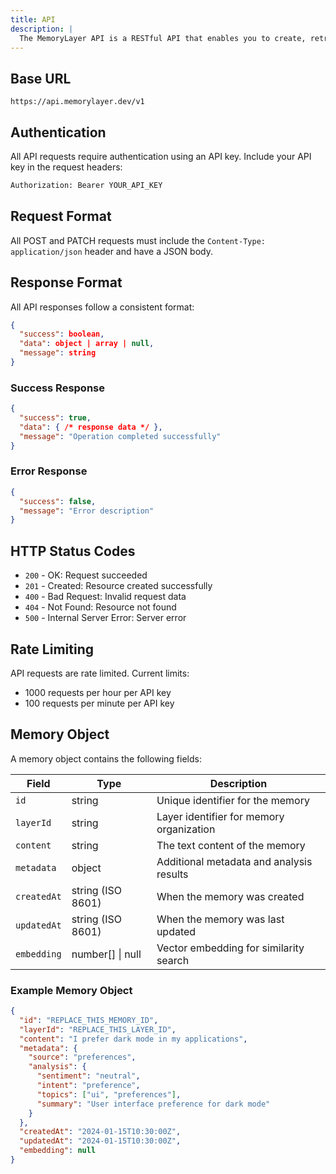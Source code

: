 ```yaml
---
title: API
description: |
  The MemoryLayer API is a RESTful API that enables you to create, retrieve, update, and delete memories programmatically. All API endpoints return JSON responses and use standard HTTP status codes.
---
```


## Base URL

```
https://api.memorylayer.dev/v1
```

## Authentication

All API requests require authentication using an API key. Include your API key in the request headers:

```bash
Authorization: Bearer YOUR_API_KEY
```

## Request Format

All POST and PATCH requests must include the `Content-Type: application/json` header and have a JSON body.

## Response Format

All API responses follow a consistent format:

```json
{
  "success": boolean,
  "data": object | array | null,
  "message": string
}
```

### Success Response
```json
{
  "success": true,
  "data": { /* response data */ },
  "message": "Operation completed successfully"
}
```

### Error Response
```json
{
  "success": false,
  "message": "Error description"
}
```

## HTTP Status Codes

- `200` - OK: Request succeeded
- `201` - Created: Resource created successfully  
- `400` - Bad Request: Invalid request data
- `404` - Not Found: Resource not found
- `500` - Internal Server Error: Server error

## Rate Limiting

API requests are rate limited. Current limits:
- 1000 requests per hour per API key
- 100 requests per minute per API key

## Memory Object

A memory object contains the following fields:

| Field | Type | Description |
|-------|------|-------------|
| `id` | string | Unique identifier for the memory |
| `layerId` | string | Layer identifier for memory organization |
| `content` | string | The text content of the memory |
| `metadata` | object | Additional metadata and analysis results |
| `createdAt` | string (ISO 8601) | When the memory was created |
| `updatedAt` | string (ISO 8601) | When the memory was last updated |
| `embedding` | number[] \| null | Vector embedding for similarity search |

### Example Memory Object

```json
{
  "id": "REPLACE_THIS_MEMORY_ID",
  "layerId": "REPLACE_THIS_LAYER_ID",
  "content": "I prefer dark mode in my applications",
  "metadata": {
    "source": "preferences",
    "analysis": {
      "sentiment": "neutral",
      "intent": "preference",
      "topics": ["ui", "preferences"],
      "summary": "User interface preference for dark mode"
    }
  },
  "createdAt": "2024-01-15T10:30:00Z",
  "updatedAt": "2024-01-15T10:30:00Z",
  "embedding": null
}
``` 